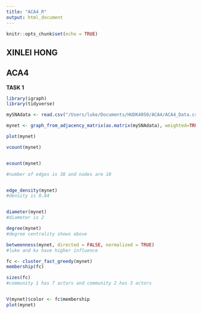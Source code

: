 ```yaml
---
title: "ACA4_R"
output: html_document
---
```


```r
knitr::opts_chunk$set(echo = TRUE)
```


## XINLEI HONG
## ACA4

**TASK 1**

```R
library(igraph)
library(tidyverse)

mySNAdata <- read.csv("/Users/luke/Documents/HUDK4050/ACA4/ACA4_Data.csv", row.names = 1)

mynet <- graph_from_adjacency_matrix(as.matrix(mySNAdata), weighted=TRUE, mode="undirected")

plot(mynet) 

vcount(mynet)


ecount(mynet)

#number of edges is 38 and nodes are 10


edge_density(mynet)
#density is 0.84


diameter(mynet)
#diameter is 2

degree(mynet)
#degree centrality shows above

betweenness(mynet, directed = FALSE, normalized = TRUE)
#luke and kx have higher influence

fc <- cluster_fast_greedy(mynet)
membership(fc)

sizes(fc)
#community 1 has 7 actors and community 2 has 3 actors


V(mynet)$color <- fc$membership
plot(mynet)


```




